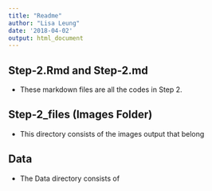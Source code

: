 ```yaml
---
title: "Readme"
author: "Lisa Leung"
date: '2018-04-02'
output: html_document
---
```


## Step-2.Rmd and Step-2.md

- These markdown files are all the codes in Step 2.

## Step-2_files (Images Folder)

- This directory consists of the images output that belong 

## Data

- The Data directory consists of 
